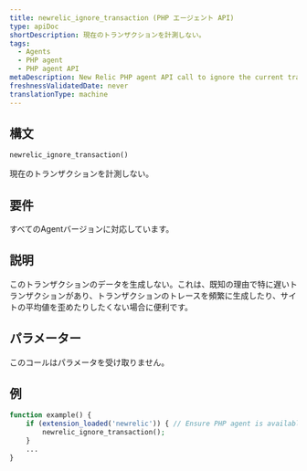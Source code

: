 ```yaml
---
title: newrelic_ignore_transaction (PHP エージェント API)
type: apiDoc
shortDescription: 現在のトランザクションを計測しない。
tags:
  - Agents
  - PHP agent
  - PHP agent API
metaDescription: New Relic PHP agent API call to ignore the current transaction entirely.
freshnessValidatedDate: never
translationType: machine
---
```


## 構文

```php
newrelic_ignore_transaction()
```

現在のトランザクションを計測しない。

## 要件

すべてのAgentバージョンに対応しています。

## 説明

このトランザクションのデータを生成しない。これは、既知の理由で特に遅いトランザクションがあり、トランザクションのトレースを頻繁に生成したり、サイトの平均値を歪めたりしたくない場合に便利です。

## パラメーター

このコールはパラメータを受け取りません。

## 例

```php
function example() {
    if (extension_loaded('newrelic')) { // Ensure PHP agent is available
        newrelic_ignore_transaction();
    }
    ...
}
```